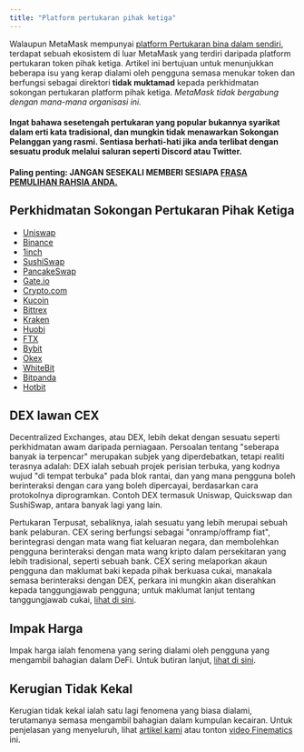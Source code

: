 ```yaml
---
title: "Platform pertukaran pihak ketiga"
---
```


Walaupun MetaMask mempunyai [platform Pertukaran bina dalam sendiri](/token-swaps/user-guide-swaps), terdapat sebuah ekosistem di luar MetaMask yang terdiri daripada platform pertukaran token pihak ketiga. Artikel ini bertujuan untuk menunjukkan beberapa isu yang kerap dialami oleh pengguna semasa menukar token dan berfungsi sebagai direktori **tidak muktamad** kepada perkhidmatan sokongan pertukaran platform pihak ketiga. _MetaMask tidak bergabung dengan mana-mana organisasi ini._

#### Ingat bahawa sesetengah pertukaran yang popular bukannya syarikat dalam erti kata tradisional, dan mungkin tidak menawarkan Sokongan Pelanggan yang rasmi. **Sentiasa berhati-hati** jika anda terlibat dengan sesuatu produk melalui saluran seperti Discord atau Twitter.

#### **Paling penting: JANGAN SESEKALI MEMBERI SESIAPA [FRASA PEMULIHAN RAHSIA ANDA.](/privacy-and-security/what-is-a-secret-recovery-phrase-and-how-to-keep-your-crypto-wallet-secure)**

## Perkhidmatan Sokongan Pertukaran Pihak Ketiga

- [Uniswap](https://help.uniswap.org/en/)
- [Binance](https://www.binance.com/en/support)
- [1inch](https://blog.1inch.io/academy/home)
- [SushiSwap](https://help.sushidocs.com/faqs/faqs)
- [PancakeSwap](https://docs.pancakeswap.finance/)
- [Gate.io](https://www.gate.io/help)
- [Crypto.com](https://help.crypto.com/en)
- [Kucoin](https://www.kucoin.com/support)
- [Bittrex](https://bittrex.zendesk.com/hc/en-us)
- [Kraken](https://support.kraken.com/hc/en-us)
- [Huobi](https://www.huobilearn.com/en-us/)
- [FTX](https://help.ftx.us/hc/en-us)
- [Bybit](https://help.bybit.com/hc/en-us/categories/360002714833)
- [Okex](https://www.okex.com/support-center.html)
- [WhiteBit](https://whitebit.com/faq)
- [Bitpanda](https://support.bitpanda.com/hc/en-us)
- [Hotbit](https://hotbit.zendesk.com/hc/en-us)

## DEX lawan CEX

Decentralized Exchanges, atau DEX, lebih dekat dengan sesuatu seperti perkhidmatan awam daripada perniagaan. Persoalan tentang "seberapa banyak ia terpencar" merupakan subjek yang diperdebatkan, tetapi realiti terasnya adalah: DEX ialah sebuah projek perisian terbuka, yang kodnya wujud "di tempat terbuka" pada blok rantai, dan yang mana pengguna boleh berinteraksi dengan cara yang boleh dipercayai, berdasarkan cara protokolnya diprogramkan. Contoh DEX termasuk Uniswap, Quickswap dan SushiSwap, antara banyak lagi yang lain.

Pertukaran Terpusat, sebaliknya, ialah sesuatu yang lebih merupai sebuah bank pelaburan. CEX sering berfungsi sebagai "onramp/offramp fiat", berintegrasi dengan mata wang fiat keluaran negara, dan membolehkan pengguna berinteraksi dengan mata wang kripto dalam persekitaran yang lebih tradisional, seperti sebuah bank. CEX sering melaporkan akaun pengguna dan maklumat baki kepada pihak berkuasa cukai, manakala semasa berinteraksi dengan DEX, perkara ini mungkin akan diserahkan kepada tanggungjawab pengguna; untuk maklumat lanjut tentang tanggungjawab cukai, [lihat di sini](/managing-my-wallet/tax-compliance-and-crypto-assets).

## Impak Harga

Impak harga ialah fenomena yang sering dialami oleh pengguna yang mengambil bahagian dalam DeFi. Untuk butiran lanjut, [lihat di sini](https://consensys.net/blog/metamask/price-impact-the-first-gotcha-of-defi-markets/).

## Kerugian Tidak Kekal

Kerugian tidak kekal ialah satu lagi fenomena yang biasa dialami, terutamanya semasa mengambil bahagian dalam kumpulan kecairan. Untuk penjelasan yang menyeluruh, lihat [artikel kami](https://consensys.net/blog/metamask/impermanent-loss-defi-markets-gotcha-number-two/) atau tonton [video Finematics](https://finematics.com/impermanent-loss-explained/) ini.
